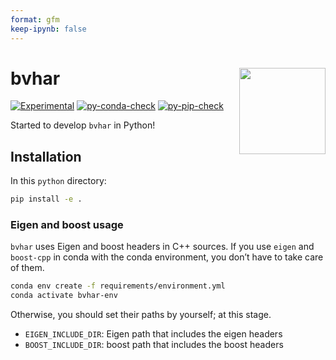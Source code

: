 ```yaml
---
format: gfm
keep-ipynb: false
---
```


<!-- README.md is generated from README.qmd. Please edit that file -->

# bvhar <img src="docs/logo.png" align="right" height="138" />

<!-- badges: start -->
[![Experimental](https://img.shields.io/badge/lifecycle-experimental-orange.svg)](https://lifecycle.r-lib.org/articles/stages.html#experimental)
[![py-conda-check](https://github.com/ygeunkim/bvhar/actions/workflows/py-conda-check.yaml/badge.svg?branch=feature%2Fpython)](https://github.com/ygeunkim/bvhar/actions/workflows/py-conda-check.yaml?query=branch%3Afeature%2Fpython)
[![py-pip-check](https://github.com/ygeunkim/bvhar/actions/workflows/py-pip-check.yaml/badge.svg?branch=feature%2Fpython)](https://github.com/ygeunkim/bvhar/actions/workflows/R-CMD-check.yaml?query=branch%3Afeature%2Fpython)
<!-- badges: end -->

Started to develop `bvhar` in Python!

## Installation

In this `python` directory:

```bash
pip install -e .
```

### Eigen and boost usage

`bvhar` uses Eigen and boost headers in C++ sources.
If you use `eigen` and `boost-cpp` in conda with the conda environment, you don't have to take care of them.

```bash
conda env create -f requirements/environment.yml
conda activate bvhar-env
```

Otherwise, you should set their paths by yourself; at this stage.

- `EIGEN_INCLUDE_DIR`: Eigen path that includes the eigen headers
- `BOOST_INCLUDE_DIR`: boost path that includes the boost headers
